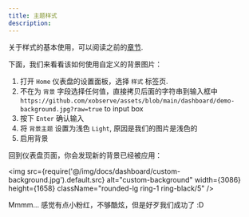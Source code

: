 ```yaml
---
title: 主题样式
description:
---
```


关于样式的基本使用，可以阅读之前的[章节](/docs/tutorial-home#make-home-more-beautiful).

下面，我们来看看该如何使用自定义的背景图片：

1. 打开 `Home` 仪表盘的设置面板，选择 `样式` 标签页.
2. 不在为 `背景` 字段选择任何值，直接拷贝后面的字符串到输入框中 `https://github.com/xobserve/assets/blob/main/dashboard/demo-background.jpg?raw=true` to input box
3. 按下 `Enter` 确认输入
4. 将 `背景主题` 设置为浅色 `Light`, 原因是我们的图片是浅色的
5. 启用背景

回到仪表盘页面，你会发现新的背景已经被应用：

<img src={require('@/img/docs/dashboard/custom-background.jpg').default.src} alt="custom-background" width={3086} height={1658} className="rounded-lg ring-1 ring-black/5" />


Mmmm... 感觉有点小粉红，不够酷炫，但是好歹我们成功了 :D